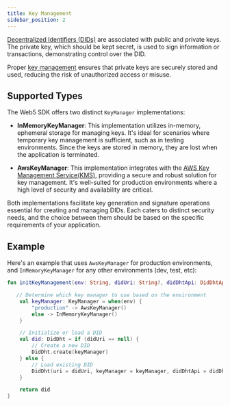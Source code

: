 ```yaml
---
title: Key Management
sidebar_position: 2
---
```


[Decentralized Identifiers (DIDs)](/docs/web5/learn/decentralized-identifiers) are associated with public and private keys. 
The private key, which should be kept secret, is used to sign information or transactions, demonstrating control over the DID. 

Proper [key management](https://en.wikipedia.org/wiki/Key_management) ensures that private keys are securely stored and used, reducing the risk of unauthorized access or misuse.

## Supported Types

The Web5 SDK offers two distinct `KeyManager` implementations:

* **InMemoryKeyManager**: This implementation utilizes in-memory, ephemeral storage for managing keys. 
It's ideal for scenarios where temporary key management is sufficient, such as in testing environments. 
Since the keys are stored in memory, they are lost when the application is terminated.

* **AwsKeyManager**: This implementation integrates with the [AWS Key Management Service(KMS)](https://docs.aws.amazon.com/kms/latest/developerguide/overview.html), providing a secure and robust solution for key management. 
It's well-suited for production environments where a high level of security and availability are critical.

Both implementations facilitate key generation and signature operations essential for creating and managing DIDs. Each caters to distinct security needs, and the choice between them should be based on the specific requirements of your application.

## Example
Here's an example that uses `AwsKeyManager` for production environments, and `InMemoryKeyManager` for any other environments (dev, test, etc):

```kotlin title="Kotlin"
fun initKeyManagement(env: String, didUri: String?, didDhtApi: DidDhtApi): DidDht {

   // Determine which key manager to use based on the environment
    val keyManager: KeyManager = when(env) {
        "production" -> AwsKeyManager()
        else -> InMemoryKeyManager()
    }

    // Initialize or load a DID
    val did: DidDht = if (didUri == null) {
        // Create a new DID
        DidDht.create(keyManager)
    } else {
        // Load existing DID
        DidDht(uri = didUri, keyManager = keyManager, didDhtApi = didDhtApi)
    }

    return did
}
```

